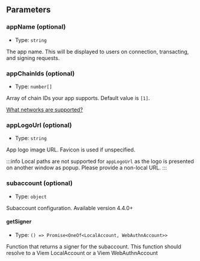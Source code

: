 
## Parameters

### appName (optional)

- Type: `string`

The app name. This will be displayed to users on connection, transacting, and signing requests.

### appChainIds (optional)

- Type: `number[]`

Array of chain IDs your app supports. Default value is `[1]`.

[What networks are supported?](/identity/smart-wallet/FAQ#what-networks-are-supported)

### appLogoUrl (optional)

- Type: `string`

App logo image URL. Favicon is used if unspecified.

:::info
Local paths are not supported for `appLogoUrl` as the logo is presented on another window as popup. Please provide a non-local URL.
:::

### subaccount (optional)

- Type: `object`

Subaccount configuration. Available version 4.4.0+

#### getSigner

- Type: `() => Promise<OneOf<LocalAccount, WebAuthnAccount>>`

Function that returns a signer for the subaccount. This function should resolve to a Viem LocalAccount or a Viem WebAuthnAccount

<PreferenceParameters />
